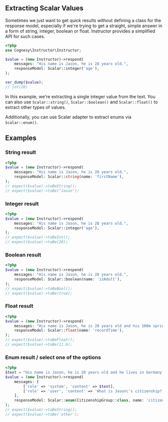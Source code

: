 ## Extracting Scalar Values

Sometimes we just want to get quick results without defining a class for the response model, especially if we're trying to get a straight, simple answer in a form of string, integer, boolean or float. Instructor provides a simplified API for such cases.

```php
<?php
use Cognesy\Instructor\Instructor;

$value = (new Instructor)->respond(
    messages: "His name is Jason, he is 28 years old.",
    responseModel: Scalar::integer('age'),
);

var_dump($value);
// int(28)
```

In this example, we're extracting a single integer value from the text. You can also use `Scalar::string()`, `Scalar::boolean()` and `Scalar::float()` to extract other types of values.

Additionally, you can use Scalar adapter to extract enums via `Scalar::enum()`.


## Examples

### String result

```php
<?php
$value = (new Instructor)->respond(
    messages: "His name is Jason, he is 28 years old.",
    responseModel: Scalar::string(name: 'firstName'),
);
// expect($value)->toBeString();
// expect($value)->toBe("Jason");
```

### Integer result

```php
<?php
$value = (new Instructor)->respond(
    messages: "His name is Jason, he is 28 years old.",
    responseModel: Scalar::integer('age'),
);
// expect($value)->toBeInt();
// expect($value)->toBe(28);
```

### Boolean result

```php
<?php
$value = (new Instructor)->respond(
    messages: "His name is Jason, he is 28 years old.",
    responseModel: Scalar::boolean(name: 'isAdult'),
);
// expect($value)->toBeBool();
// expect($value)->toBe(true);
```

### Float result

```php
<?php
$value = (new Instructor)->respond(
    messages: "His name is Jason, he is 28 years old and his 100m sprint record is 11.6 seconds.",
    responseModel: Scalar::float(name: 'recordTime'),
);
// expect($value)->toBeFloat();
// expect($value)->toBe(11.6);
```

### Enum result / select one of the options

```php
<?php
$text = "His name is Jason, he is 28 years old and he lives in Germany.";
$value = (new Instructor)->respond(
    messages: [
        ['role' => 'system', 'content' => $text],
        ['role' => 'user', 'content' => 'What is Jason\'s citizenship?'],
    ],
    responseModel: Scalar::enum(CitizenshipGroup::class, name: 'citizenshipGroup'),
);
// expect($value)->toBeString();
// expect($value)->toBe('other');
```
